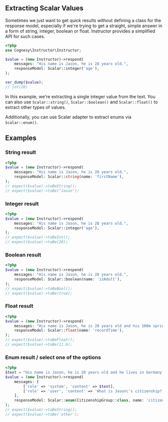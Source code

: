 ## Extracting Scalar Values

Sometimes we just want to get quick results without defining a class for the response model, especially if we're trying to get a straight, simple answer in a form of string, integer, boolean or float. Instructor provides a simplified API for such cases.

```php
<?php
use Cognesy\Instructor\Instructor;

$value = (new Instructor)->respond(
    messages: "His name is Jason, he is 28 years old.",
    responseModel: Scalar::integer('age'),
);

var_dump($value);
// int(28)
```

In this example, we're extracting a single integer value from the text. You can also use `Scalar::string()`, `Scalar::boolean()` and `Scalar::float()` to extract other types of values.

Additionally, you can use Scalar adapter to extract enums via `Scalar::enum()`.


## Examples

### String result

```php
<?php
$value = (new Instructor)->respond(
    messages: "His name is Jason, he is 28 years old.",
    responseModel: Scalar::string(name: 'firstName'),
);
// expect($value)->toBeString();
// expect($value)->toBe("Jason");
```

### Integer result

```php
<?php
$value = (new Instructor)->respond(
    messages: "His name is Jason, he is 28 years old.",
    responseModel: Scalar::integer('age'),
);
// expect($value)->toBeInt();
// expect($value)->toBe(28);
```

### Boolean result

```php
<?php
$value = (new Instructor)->respond(
    messages: "His name is Jason, he is 28 years old.",
    responseModel: Scalar::boolean(name: 'isAdult'),
);
// expect($value)->toBeBool();
// expect($value)->toBe(true);
```

### Float result

```php
<?php
$value = (new Instructor)->respond(
    messages: "His name is Jason, he is 28 years old and his 100m sprint record is 11.6 seconds.",
    responseModel: Scalar::float(name: 'recordTime'),
);
// expect($value)->toBeFloat();
// expect($value)->toBe(11.6);
```

### Enum result / select one of the options

```php
<?php
$text = "His name is Jason, he is 28 years old and he lives in Germany.";
$value = (new Instructor)->respond(
    messages: [
        ['role' => 'system', 'content' => $text],
        ['role' => 'user', 'content' => 'What is Jason\'s citizenship?'],
    ],
    responseModel: Scalar::enum(CitizenshipGroup::class, name: 'citizenshipGroup'),
);
// expect($value)->toBeString();
// expect($value)->toBe('other');
```
